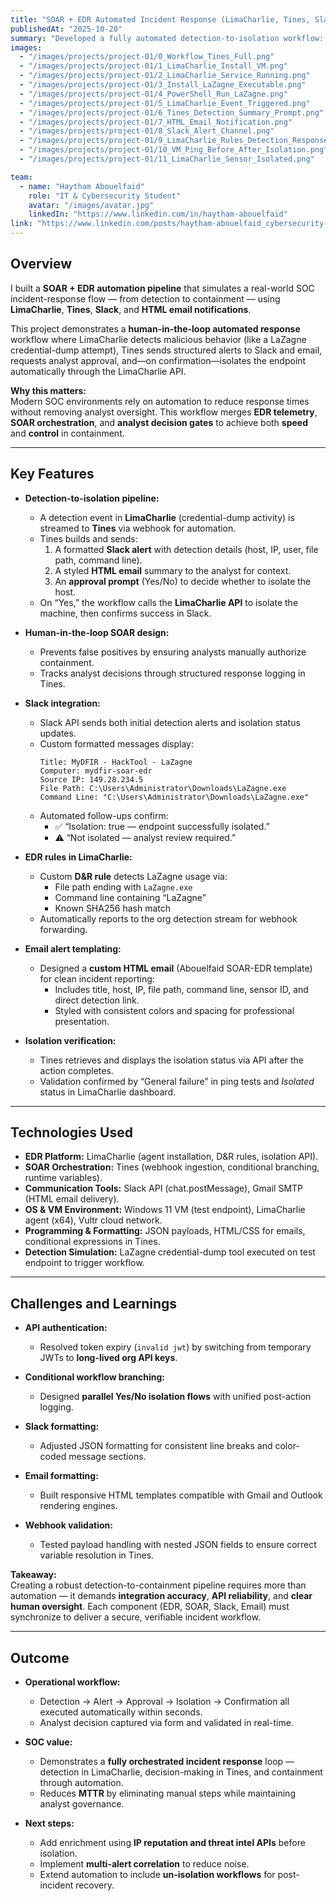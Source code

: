---
title: "SOAR + EDR Automated Incident Response (LimaCharlie, Tines, Slack, HTML Email)"
publishedAt: "2025-10-20"
summary: "Developed a fully automated detection-to-isolation workflow: LimaCharlie detects suspicious activity, Tines generates Slack and email alerts, collects analyst approval, and isolates the endpoint via API—confirming success in Slack."
images:
  - "/images/projects/project-01/0_Workflow_Tines_Full.png"
  - "/images/projects/project-01/1_LimaCharlie_Install_VM.png"
  - "/images/projects/project-01/2_LimaCharlie_Service_Running.png"
  - "/images/projects/project-01/3_Install_LaZagne_Executable.png"
  - "/images/projects/project-01/4_PowerShell_Run_LaZagne.png"
  - "/images/projects/project-01/5_LimaCharlie_Event_Triggered.png"
  - "/images/projects/project-01/6_Tines_Detection_Summary_Prompt.png"
  - "/images/projects/project-01/7_HTML_Email_Notification.png"
  - "/images/projects/project-01/8_Slack_Alert_Channel.png"
  - "/images/projects/project-01/9_LimaCharlie_Rules_Detection_Response.png"
  - "/images/projects/project-01/10_VM_Ping_Before_After_Isolation.png"
  - "/images/projects/project-01/11_LimaCharlie_Sensor_Isolated.png"

team:
  - name: "Haytham Abouelfaid"
    role: "IT & Cybersecurity Student"
    avatar: "/images/avatar.jpg"
    linkedIn: "https://www.linkedin.com/in/haytham-abouelfaid"
link: "https://www.linkedin.com/posts/haytham-abouelfaid_cybersecurity-soar-edr-activity-7386038435674832896-RyHI?utm_source=share&utm_medium=member_desktop&rcm=ACoAAFEuTr4BW4yWbOwEURzQZqRVgPv3NMnnV8Q"
---

## Overview

I built a **SOAR + EDR automation pipeline** that simulates a real-world SOC incident-response flow — from detection to containment — using **LimaCharlie**, **Tines**, **Slack**, and **HTML email notifications**.  

This project demonstrates a **human-in-the-loop automated response** workflow where LimaCharlie detects malicious behavior (like a LaZagne credential-dump attempt), Tines sends structured alerts to Slack and email, requests analyst approval, and—on confirmation—isolates the endpoint automatically through the LimaCharlie API.

**Why this matters:**  
Modern SOC environments rely on automation to reduce response times without removing analyst oversight. This workflow merges **EDR telemetry**, **SOAR orchestration**, and **analyst decision gates** to achieve both **speed** and **control** in containment.

---

## Key Features

- **Detection-to-isolation pipeline:**  
  - A detection event in **LimaCharlie** (credential-dump activity) is streamed to **Tines** via webhook for automation.  
  - Tines builds and sends:
    1. A formatted **Slack alert** with detection details (host, IP, user, file path, command line).  
    2. A styled **HTML email** summary to the analyst for context.  
    3. An **approval prompt** (Yes/No) to decide whether to isolate the host.  
  - On “Yes,” the workflow calls the **LimaCharlie API** to isolate the machine, then confirms success in Slack.  

- **Human-in-the-loop SOAR design:**  
  - Prevents false positives by ensuring analysts manually authorize containment.  
  - Tracks analyst decisions through structured response logging in Tines.  

- **Slack integration:**  
  - Slack API sends both initial detection alerts and isolation status updates.  
  - Custom formatted messages display:
    ```
    Title: MyDFIR - HackTool - LaZagne
    Computer: mydfir-soar-edr
    Source IP: 149.28.234.5
    File Path: C:\Users\Administrator\Downloads\LaZagne.exe
    Command Line: "C:\Users\Administrator\Downloads\LaZagne.exe"
    ```
  - Automated follow-ups confirm:  
    - ✅ “Isolation: true — endpoint successfully isolated.”  
    - ⚠️ “Not isolated — analyst review required.”

- **EDR rules in LimaCharlie:**  
  - Custom **D&R rule** detects LaZagne usage via:
    - File path ending with `LaZagne.exe`  
    - Command line containing “LaZagne”  
    - Known SHA256 hash match  
  - Automatically reports to the org detection stream for webhook forwarding.

- **Email alert templating:**  
  - Designed a **custom HTML email** (Abouelfaid SOAR-EDR template) for clean incident reporting:  
    - Includes title, host, IP, file path, command line, sensor ID, and direct detection link.  
    - Styled with consistent colors and spacing for professional presentation.

- **Isolation verification:**  
  - Tines retrieves and displays the isolation status via API after the action completes.  
  - Validation confirmed by “General failure” in ping tests and *Isolated* status in LimaCharlie dashboard.

---

## Technologies Used

- **EDR Platform:** LimaCharlie (agent installation, D&R rules, isolation API).  
- **SOAR Orchestration:** Tines (webhook ingestion, conditional branching, runtime variables).  
- **Communication Tools:** Slack API (chat.postMessage), Gmail SMTP (HTML email delivery).  
- **OS & VM Environment:** Windows 11 VM (test endpoint), LimaCharlie agent (x64), Vultr cloud network.  
- **Programming & Formatting:** JSON payloads, HTML/CSS for emails, conditional expressions in Tines.  
- **Detection Simulation:** LaZagne credential-dump tool executed on test endpoint to trigger workflow.  

---

## Challenges and Learnings

- **API authentication:**  
  - Resolved token expiry (`invalid jwt`) by switching from temporary JWTs to **long-lived org API keys**.  

- **Conditional workflow branching:**  
  - Designed **parallel Yes/No isolation flows** with unified post-action logging.  

- **Slack formatting:**  
  - Adjusted JSON formatting for consistent line breaks and color-coded message sections.  

- **Email formatting:**  
  - Built responsive HTML templates compatible with Gmail and Outlook rendering engines.  

- **Webhook validation:**  
  - Tested payload handling with nested JSON fields to ensure correct variable resolution in Tines.  

**Takeaway:**  
Creating a robust detection-to-containment pipeline requires more than automation — it demands **integration accuracy**, **API reliability**, and **clear human oversight**. Each component (EDR, SOAR, Slack, Email) must synchronize to deliver a secure, verifiable incident workflow.

---

## Outcome

- **Operational workflow:**  
  - Detection → Alert → Approval → Isolation → Confirmation all executed automatically within seconds.  
  - Analyst decision captured via form and validated in real-time.

- **SOC value:**  
  - Demonstrates a **fully orchestrated incident response** loop — detection in LimaCharlie, decision-making in Tines, and containment through automation.  
  - Reduces **MTTR** by eliminating manual steps while maintaining analyst governance.

- **Next steps:**  
  - Add enrichment using **IP reputation and threat intel APIs** before isolation.  
  - Implement **multi-alert correlation** to reduce noise.  
  - Extend automation to include **un-isolation workflows** for post-incident recovery.
